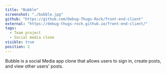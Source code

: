 ```yaml
---
title: "Bubble"
screenshot: "./bubble.jpg"
github: "https://github.com/Debug-Thugs-Rock/front-end-client"
external: "https://debug-thugs-rock.github.io/front-end-client/"
tags:
  - Team project
  - Social media clone
visible: true
position: 2
---
```


Bubble is a social Media app clone that allows users to sign in, create posts, and view other users' posts.
